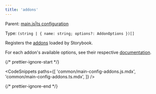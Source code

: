```yaml
---
title: 'addons'
---
```


Parent: [main.js|ts configuration](./main-config.md)

Type: `(string | { name: string; options?: AddonOptions })[]`

Registers the [addons](../addons/install-addons.md) loaded by Storybook.

For each addon's available options, see their respective [documentation](https://storybook.js.org/integrations).

{/* prettier-ignore-start */}

<CodeSnippets
  paths={[
    'common/main-config-addons.js.mdx',
    'common/main-config-addons.ts.mdx',
  ]}
/>

{/* prettier-ignore-end */}
